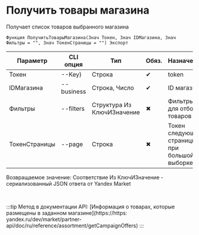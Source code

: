 ﻿---
sidebar_position: 2
---


# Получить товары магазина
 Получает список товаров выбранного магазина



`Функция ПолучитьТоварыМагазина(Знач Токен, Знач IDМагазина, Знач Фильтры = "", Знач ТокенСтраницы = "") Экспорт`

  | Параметр | CLI опция | Тип | Обяз. | Назначение |
  |-|-|-|-|-|
  | Токен | --Key) | Строка | &#x2714; | token |
  | IDМагазина | --business | Строка, Число | &#x2714; | ID магазина |
  | Фильтры | --filters | Структура Из КлючИЗначение | &#x2716; | Фильтры для отбора товаров |
  | ТокенСтраницы | --page | Строка | &#x2716; | Токен следующей страницы при большой выборке |

  
  Возвращаемое значение:   Соответствие Из КлючИЗначение - сериализованный JSON ответа от Yandex Market

<br/>

:::tip
Метод в документации API: [Информация о товарах, которые размещены в заданном магазине](https://https:
yandex.ru/dev/market/partner-api/doc/ru/reference/assortment/getCampaignOffers)
:::
<br/>


```bsl title="Пример использования для 1С:Предприятие/OneScript"

```
    




